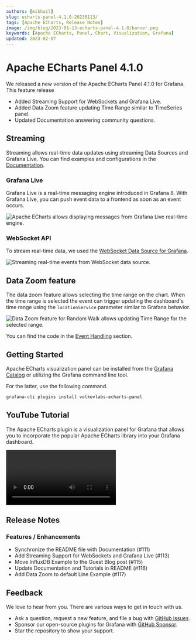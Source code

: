 ```yaml
---
authors: [mikhail]
slug: echarts-panel-4.1.0-20230113/
tags: [Apache ECharts, Release Notes]
image: /img/blog/2023-01-13-echarts-panel-4.1.0/banner.png
keywords: [Apache ECharts, Panel, Chart, Visualization, Grafana]
updated: 2023-02-07
---
```



# Apache ECharts Panel 4.1.0

We released a new version of the Apache ECharts Panel 4.1.0 for Grafana. This feature release

- Added Streaming Support for WebSockets and Grafana Live.
- Added Data Zoom feature updating Time Range similar to TimeSeries panel.
- Updated Documentation answering community questions.

<!--truncate-->

## Streaming

Streaming allows real-time data updates using streaming Data Sources and Grafana Live. You can find examples and configurations in the [Documentation](/plugins/volkovlabs-echarts-panel/streaming).

### Grafana Live

Grafana Live is a real-time messaging engine introduced in Grafana 8. With Grafana Live, you can push event data to a frontend as soon as an event occurs.

<Image
  title="Apache ECharts allows displaying messages from Grafana Live real-time engine."
  src="/img/blog/2023-01-13-echarts-panel-4.1.0/live.png"
/>

### WebSocket API

To stream real-time data, we used the [WebSocket Data Source for Grafana](https://grafana.com/grafana/plugins/golioth-websocket-datasource/).

<Image
  title="Streaming real-time events from WebSocket data source."
  src="/img/blog/2023-01-13-echarts-panel-4.1.0/websocket.png"
/>

## Data Zoom feature

The data zoom feature allows selecting the time range on the chart. When the time range is selected the event can trigger updating the dashboard's time range using the `locationService` parameter similar to Grafana behavior.

<Image
  title="Data Zoom feature for Random Walk allows updating Time Range for the selected range."
  src="/img/blog/2023-01-13-echarts-panel-4.1.0/data-zoom.png"
/>

You can find the code in the [Event Handling](/plugins/volkovlabs-echarts-panel/events) section.

## Getting Started

Apache ECharts visualization panel can be installed from the [Grafana Catalog](https://grafana.com/grafana/plugins/volkovlabs-echarts-panel/) or utilizing the Grafana command line tool.

For the latter, use the following command.

```bash
grafana-cli plugins install volkovlabs-echarts-panel
```

## YouTube Tutorial

The Apache ECharts plugin is a visualization panel for Grafana that allows you to incorporate the popular Apache ECharts library into your Grafana dashboard.

<Video
  src="https://www.youtube.com/embed/DxqCrBEmrQw"
  title="How to create modern dashboards in Grafana."
/>

## Release Notes

### Features / Enhancements

- Synchronize the README file with Documentation (#111)
- Add Streaming Support for WebSockets and Grafana Live (#113)
- Move InfluxDB Example to the Guest Blog post (#115)
- Update Documentation and Tutorials in README (#116)
- Add Data Zoom to default Line Example (#117)

## Feedback

We love to hear from you. There are various ways to get in touch with us.

- Ask a question, request a new feature, and file a bug with [GitHub issues](https://github.com/volkovlabs/volkovlabs-echarts-panel/issues/new/choose).
- Sponsor our open-source plugins for Grafana with [GitHub Sponsor](https://github.com/sponsors/VolkovLabs).
- Star the repository to show your support.
